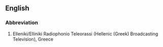 ==English==

===Abbreviation===

# Elleniki/Elliniki Radiophonio Teleorassi (Hellenic (Greek) Broadcasting Television), Greece